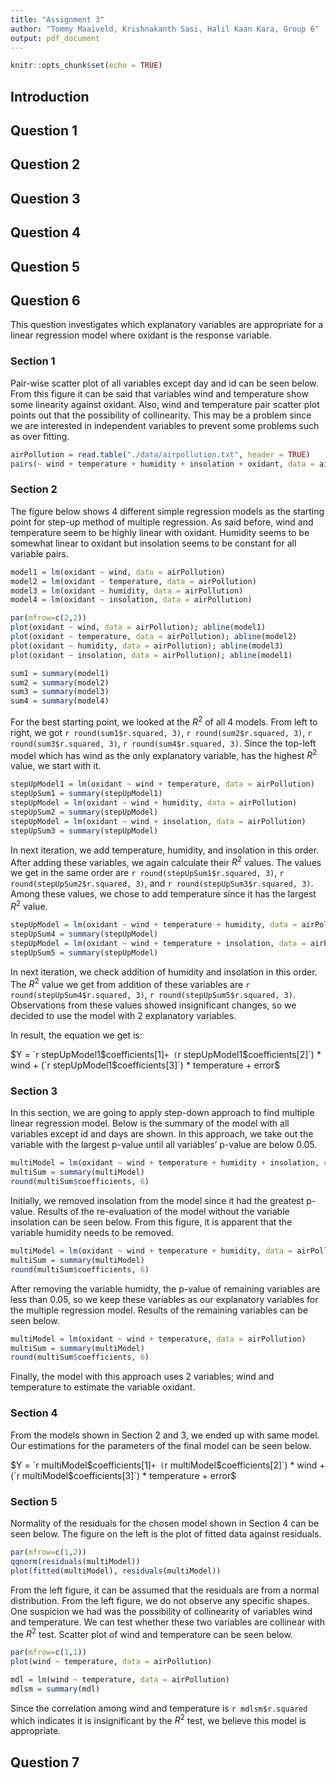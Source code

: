 ```yaml
---
title: "Assignment 3"
author: "Tommy Maaiveld, Krishnakanth Sasi, Halil Kaan Kara, Group 6"
output: pdf_document
---
```


```r
knitr::opts_chunk$set(echo = TRUE)
```

## Introduction

## Question 1

## Question 2

## Question 3

## Question 4

## Question 5

## Question 6
This question investigates which explanatory variables are appropriate for a linear regression model where oxidant is the response variable.

### Section 1
Pair-wise scatter plot of all variables except day and id can be seen below. From this figure it can be said that variables wind and temperature show some linearity against oxidant. Also, wind and temperature pair scatter plot points out that the possibility of collinearity. This may be a problem since we are interested in independent variables to prevent some problems such as over fitting.

```r
airPollution = read.table("./data/airpollution.txt", header = TRUE)
pairs(~ wind + temperature + humidity + insolation + oxidant, data = airPollution)
```

### Section 2

The figure below shows 4 different simple regression models as the starting point for step-up method of multiple regression. As said before, wind and temperature seem to be highly linear with oxidant. Humidity seems to be somewhat linear to oxidant but insolation seems to be constant for all variable pairs.

```r
model1 = lm(oxidant ~ wind, data = airPollution)
model2 = lm(oxidant ~ temperature, data = airPollution)
model3 = lm(oxidant ~ humidity, data = airPollution)
model4 = lm(oxidant ~ insolation, data = airPollution)

par(mfrow=c(2,2))
plot(oxidant ~ wind, data = airPollution); abline(model1)
plot(oxidant ~ temperature, data = airPollution); abline(model2)
plot(oxidant ~ humidity, data = airPollution); abline(model3)
plot(oxidant ~ insolation, data = airPollution); abline(model1)

sum1 = summary(model1)
sum2 = summary(model2)
sum3 = summary(model3)
sum4 = summary(model4)
```

For the best starting point, we looked at the $R^2$ of all 4 models. From left to right, we got `r round(sum1$r.squared, 3)`, `r round(sum2$r.squared, 3)`, `r round(sum3$r.squared, 3)`, `r round(sum4$r.squared, 3)`. Since the top-left model which has wind as the only explanatory variable, has the highest $R^2$ value, we start with it.

```r
stepUpModel1 = lm(oxidant ~ wind + temperature, data = airPollution)
stepUpSum1 = summary(stepUpModel1)
stepUpModel = lm(oxidant ~ wind + humidity, data = airPollution)
stepUpSum2 = summary(stepUpModel)
stepUpModel = lm(oxidant ~ wind + insolation, data = airPollution)
stepUpSum3 = summary(stepUpModel)
```

In next iteration, we add temperature, humidity, and insolation in this order. After adding these variables, we again calculate their $R^2$ values. The values we get in the same order are `r round(stepUpSum1$r.squared, 3)`, `r round(stepUpSum2$r.squared, 3)`, and `r round(stepUpSum3$r.squared, 3)`. Among these values, we chose to add temperature since it has the largest $R^2$ value.

```r
stepUpModel = lm(oxidant ~ wind + temperature + humidity, data = airPollution)
stepUpSum4 = summary(stepUpModel)
stepUpModel = lm(oxidant ~ wind + temperature + insolation, data = airPollution)
stepUpSum5 = summary(stepUpModel)
```
In next iteration, we check addition of humidity and insolation in this order. The $R^2$ value we get from addition of these variables are `r round(stepUpSum4$r.squared, 3)`, `r round(stepUpSum5$r.squared, 3)`. Observations from these values showed insignificant changes, so we decided to use the model with 2 explanatory variables.

In result, the equation we get is:

$Y = `r stepUpModel1$coefficients[1]` + (`r stepUpModel1$coefficients[2]`) * wind + (`r stepUpModel1$coefficients[3]`) * temperature + error$

### Section 3

In this section, we are going to apply step-down approach to find multiple linear regression model. Below is the summary of the model with all variables except id and days are shown. In this approach, we take out the variable with the largest p-value until all variables' p-value are below $0.05$.

```r
multiModel = lm(oxidant ~ wind + temperature + humidity + insolation, data = airPollution)
multiSum = summary(multiModel)
round(multiSum$coefficients, 6)
```

Initially, we removed insolation from the model since it had the greatest p-value. Results of the re-evaluation of the model without the variable insolation can be seen below. From this figure, it is apparent that the variable humidity needs to be removed.

```r
multiModel = lm(oxidant ~ wind + temperature + humidity, data = airPollution)
multiSum = summary(multiModel)
round(multiSum$coefficients, 6)
```

After removing the variable humidty, the p-value of remaining variables are less than 0.05, so we keep these variables as our explanatory variables for the multiple regression model. Results of the remaining variables can be seen below.

```r
multiModel = lm(oxidant ~ wind + temperature, data = airPollution)
multiSum = summary(multiModel)
round(multiSum$coefficients, 6)
```

Finally, the model with this approach uses 2 variables; wind and temperature to estimate the variable oxidant.

### Section 4

From the models shown in Section 2 and 3, we ended up with same model. Our estimations for the parameters of the final model can be seen below.

$Y = `r multiModel$coefficients[1]` + (`r multiModel$coefficients[2]`) * wind + (`r multiModel$coefficients[3]`) * temperature + error$

### Section 5

Normality of the residuals for the chosen model shown in Section 4 can be seen below. The figure on the left is the plot of fitted data against residuals.

```r
par(mfrow=c(1,2))
qqnorm(residuals(multiModel))
plot(fitted(multiModel), residuals(multiModel))
```

From the left figure, it can be assumed that the residuals are from a normal distribution. From the left figure, we do not observe any specific shapes. One suspicion we had was the possibility of collinearity of variables wind and temperature. We can test whether these two variables are collinear with the $R^2$ test. Scatter plot of wind and temperature can be seen below.

```r
par(mfrow=c(1,1))
plot(wind ~ temperature, data = airPollution)

mdl = lm(wind ~ temperature, data = airPollution)
mdlsm = summary(mdl)
```

Since the correlation among wind and temperature is `r mdlsm$r.squared` which indicates it is insignificant by the $R^2$ test, we believe this model is appropriate.  

## Question 7
